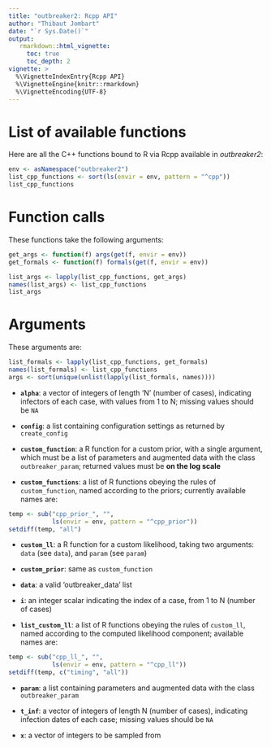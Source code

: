 ```yaml
---
title: "outbreaker2: Rcpp API"
author: "Thibaut Jombart"
date: "`r Sys.Date()`"
output:
   rmarkdown::html_vignette:
     toc: true
     toc_depth: 2
vignette: >
  %\VignetteIndexEntry{Rcpp API}
  %\VignetteEngine{knitr::rmarkdown}
  %\VignetteEncoding{UTF-8}
---
```




# List of available functions

Here are all the C++ functions bound to R via Rcpp available in *outbreaker2*:

```r

env <- asNamespace("outbreaker2")
list_cpp_functions <- sort(ls(envir = env, pattern = "^cpp"))
list_cpp_functions

```



# Function calls

These functions take the following arguments:
```r

get_args <- function(f) args(get(f, envir = env))
get_formals <- function(f) formals(get(f, envir = env))

list_args <- lapply(list_cpp_functions, get_args)
names(list_args) <- list_cpp_functions
list_args

```




# Arguments

These arguments are:
```r

list_formals <- lapply(list_cpp_functions, get_formals)
names(list_formals) <- list_cpp_functions
args <- sort(unique(unlist(lapply(list_formals, names))))

```

- **`alpha`**: a vector of integers of length 'N' (number of cases), indicating infectors of each case, with values from 1 to N; missing values should be `NA`

- **`config`**: a list containing configuration settings as returned by `create_config`

- **`custom_function`**: a R function for a custom prior, with a single argument, which must be a list of parameters and augmented data with the class `outbreaker_param`; returned values must be **on the log scale**

- **`custom_functions`**: a list of R functions obeying the rules of `custom_function`, named according to the priors; currently available names are:
```r
temp <- sub("cpp_prior_", "",
     	    ls(envir = env, pattern = "^cpp_prior"))
setdiff(temp, "all")	    
```

- **`custom_ll`**: a R function for a custom likelihood, taking two arguments: `data` (see `data`), and `param` (see `param`)

- **`custom_prior`**: same as `custom_function`

- **`data`**: a valid 'outbreaker_data' list

- **`i`**: an integer scalar indicating the index of a case, from 1 to N (number of cases) 

- **`list_custom_ll`**: a list of R functions obeying the rules of `custom_ll`, named according to the computed likelihood component; available names are: 
```r
temp <- sub("cpp_ll_", "",
     	    ls(envir = env, pattern = "^cpp_ll"))
setdiff(temp, c("timing", "all"))	    
```

- **`param`**: a list containing parameters and augmented data with the class `outbreaker_param`

- **`t_inf`**: a vector of integers of length N (number of cases), indicating infection dates of each case; missing values should be `NA`


- **`x`**: a vector of integers to be sampled from
